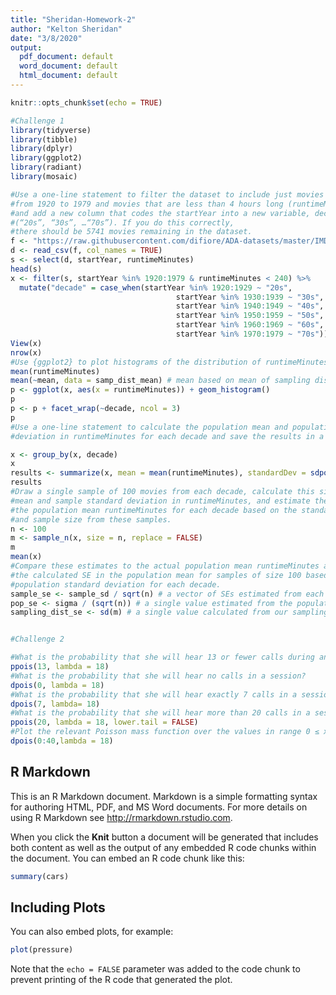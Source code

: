 ```yaml
---
title: "Sheridan-Homework-2"
author: "Kelton Sheridan"
date: "3/8/2020"
output:
  pdf_document: default
  word_document: default
  html_document: default
---
```


```r
knitr::opts_chunk$set(echo = TRUE)
```

```r
#Challenge 1
library(tidyverse)
library(tibble)
library(dplyr)
library(ggplot2)
library(radiant)
library(mosaic)

#Use a one-line statement to filter the dataset to include just movies 
#from 1920 to 1979 and movies that are less than 4 hours long (runtimeMinutes < 240), 
#and add a new column that codes the startYear into a new variable, decade 
#(“20s”, “30s”, …“70s”). If you do this correctly, 
#there should be 5741 movies remaining in the dataset.
f <- "https://raw.githubusercontent.com/difiore/ADA-datasets/master/IMDB-movies.csv"
d <- read_csv(f, col_names = TRUE)
s <- select(d, startYear, runtimeMinutes)
head(s)
x <- filter(s, startYear %in% 1920:1979 & runtimeMinutes < 240) %>%
  mutate("decade" = case_when(startYear %in% 1920:1929 ~ "20s", 
                                     startYear %in% 1930:1939 ~ "30s",
                                     startYear %in% 1940:1949 ~ "40s",
                                     startYear %in% 1950:1959 ~ "50s",
                                     startYear %in% 1960:1969 ~ "60s",
                                     startYear %in% 1970:1979 ~ "70s"))
View(x)
nrow(x)
#Use {ggplot2} to plot histograms of the distribution of runtimeMinutes for each decade.
mean(runtimeMinutes)
mean(~mean, data = samp_dist_mean) # mean based on mean of sampling distribution
p <- ggplot(x, aes(x = runtimeMinutes)) + geom_histogram()
p
p <- p + facet_wrap(~decade, ncol = 3)
p
#Use a one-line statement to calculate the population mean and population standard 
#deviation in runtimeMinutes for each decade and save the results in a new dataframe, results.

x <- group_by(x, decade)
x
results <- summarize(x, mean = mean(runtimeMinutes), standardDev = sdpop(runtimeMinutes))
results
#Draw a single sample of 100 movies from each decade, calculate this single sample 
#mean and sample standard deviation in runtimeMinutes, and estimate the SE around 
#the population mean runtimeMinutes for each decade based on the standard deviation 
#and sample size from these samples.
n <- 100
m <- sample_n(x, size = n, replace = FALSE)
m
mean(x)
#Compare these estimates to the actual population mean runtimeMinutes and to 
#the calculated SE in the population mean for samples of size 100 based on the 
#population standard deviation for each decade.
sample_se <- sample_sd / sqrt(n) # a vector of SEs estimated from each sample
pop_se <- sigma / (sqrt(n)) # a single value estimated from the population SD
sampling_dist_se <- sd(m) # a single value calculated from our sampling distibution SD


#Challenge 2

#What is the probability that she will hear 13 or fewer calls during any given session?
ppois(13, lambda = 18)
#What is the probability that she will hear no calls in a session?
dpois(0, lambda = 18)
#What is the probability that she will hear exactly 7 calls in a session?
dpois(7, lambda= 18)
#What is the probability that she will hear more than 20 calls in a session?
ppois(20, lambda = 18, lower.tail = FALSE)
#Plot the relevant Poisson mass function over the values in range 0 ≤ x < 40
dpois(0:40,lambda = 18)


```

## R Markdown

This is an R Markdown document. Markdown is a simple formatting syntax for authoring HTML, PDF, and MS Word documents. For more details on using R Markdown see <http://rmarkdown.rstudio.com>.

When you click the **Knit** button a document will be generated that includes both content as well as the output of any embedded R code chunks within the document. You can embed an R code chunk like this:

```r
summary(cars)
```

## Including Plots

You can also embed plots, for example:

```r
plot(pressure)
```

Note that the `echo = FALSE` parameter was added to the code chunk to prevent printing of the R code that generated the plot.





